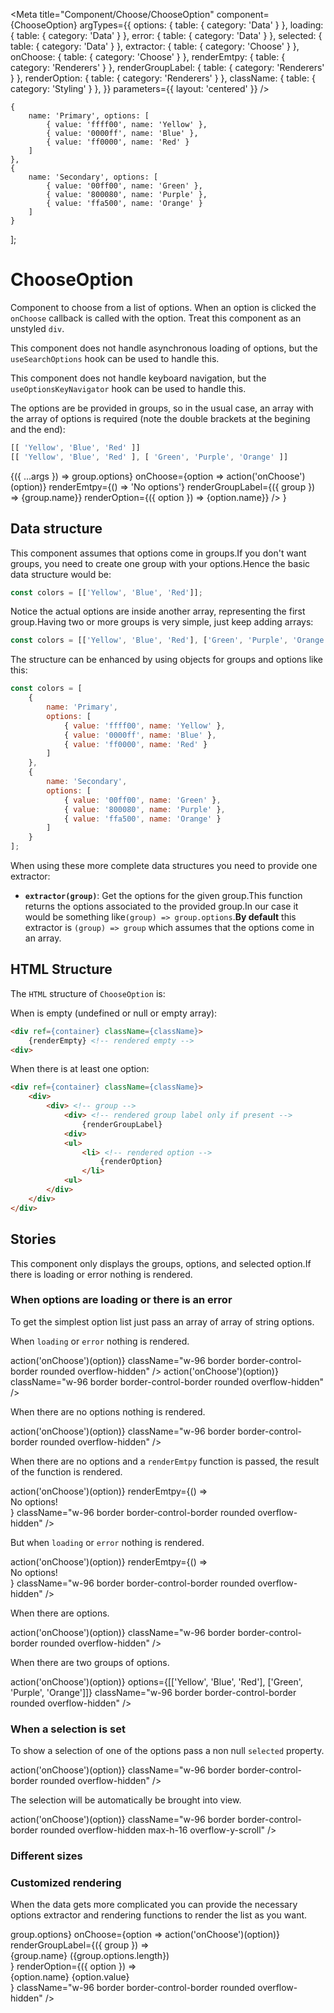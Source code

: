 

<Meta
    title="Component/Choose/ChooseOption"
    component={ChooseOption}
    argTypes={{
        options: { table: { category: 'Data' } },
        loading: { table: { category: 'Data' } },
        error: { table: { category: 'Data' } },
        selected: { table: { category: 'Data' } },
        extractor: { table: { category: 'Choose' } },
        onChoose: { table: { category: 'Choose' } },
        renderEmtpy: { table: { category: 'Renderers' } },
        renderGroupLabel: { table: { category: 'Renderers' } },
        renderOption: { table: { category: 'Renderers' } },
        className: { table: { category: 'Styling' } },
    }}
    parameters={{
        layout: 'centered'
    }}
/>

    {
        name: 'Primary', options: [
            { value: 'ffff00', name: 'Yellow' },
            { value: '0000ff', name: 'Blue' },
            { value: 'ff0000', name: 'Red' }
        ]
    },
    {
        name: 'Secondary', options: [
            { value: '00ff00', name: 'Green' },
            { value: '800080', name: 'Purple' },
            { value: 'ffa500', name: 'Orange' }
        ]
    }
];


# ChooseOption

Component to choose from a list of options. When an option is clicked  the
`onChoose` callback is called with the option. Treat this component as an
unstyled `div`.

This component does not handle asynchronous loading of options, but
the `useSearchOptions` hook can be used to handle this.

This component does not handle keyboard navigation, but the
`useOptionsKeyNavigator` hook can be used to handle this.

The options are be provided in groups, so in the usual case, an array with the
array of options is required (note the double brackets at the begining and the
end): 

```js
[[ 'Yellow', 'Blue', 'Red' ]]
[[ 'Yellow', 'Blue', 'Red' ], [ 'Green', 'Purple', 'Orange' ]]
```

<Canvas>
    <Story name="Default" args={{ 
        options: colors,
        loading: false,
        error: false,
        selected: [1, 1],
        className: 'w-96 text-base border border-control-border rounded overflow-hidden'
    }}>
        {({ ...args }) => 
            <ChooseOption 
                {...args}
                extractor={(group) => group.options}
                onChoose={option => action('onChoose')(option)}
                renderEmtpy={() => 'No options'}
                renderGroupLabel={({ group }) => <span>{group.name}</span>}
                renderOption={({ option }) => <span className="lux-px-2em italic">{option.name}</span>}
            />
        }
    </Story>
</Canvas>

<ArgsTable story="Default"/>

## Data structure

This component assumes that options come in groups.If you don't want groups, 
you need to create one group with your options.Hence the basic data structure 
would be:

```js
const colors = [['Yellow', 'Blue', 'Red']];
```

Notice the actual options are inside another array, representing the first
group.Having two or more groups is very simple, just keep adding arrays:

```js
const colors = [['Yellow', 'Blue', 'Red'], ['Green', 'Purple', 'Orange']];
```

The structure can be enhanced by using objects for groups and options like this:

```js
const colors = [ 
    { 
        name: 'Primary', 
        options: [
            { value: 'ffff00', name: 'Yellow' },
            { value: '0000ff', name: 'Blue' },
            { value: 'ff0000', name: 'Red' }
        ] 
    },
    { 
        name: 'Secondary', 
        options: [
            { value: '00ff00', name: 'Green' },
            { value: '800080', name: 'Purple' },
            { value: 'ffa500', name: 'Orange' }
        ]
    }
];
```

When using these more complete data structures you need to provide one
extractor:

* __`extractor(group)`__: Get the options for the given group.This function
    returns the options associated to the provided group.In our case it would be
  something like`(group) => group.options`.__By default__ this extractor is 
  `(group) => group` which assumes that the options come in an array.

## HTML Structure

The `HTML` structure of `ChooseOption` is:

When is empty (undefined or null or empty array):

```html
<div ref={container} className={className}>
    {renderEmpty} <!-- rendered empty -->
<div>
```

When there is at least one option:

```html
<div ref={container} className={className}>
    <div>
        <div> <!-- group -->
            <div> <!-- rendered group label only if present -->
                {renderGroupLabel}
            <div>
            <ul>
                <li> <!-- rendered option -->
                    {renderOption}
                </li>
            <ul>
        </div>
    </div>
</div>
```

## Stories

This component only displays the groups, options, and selected option.If there
is loading or error nothing is rendered.

### When options are loading or there is an error

To get the simplest option list just pass an array of array of string options.

When `loading` or `error` nothing is rendered.

<Canvas>
    <Story name="Choose Option List With Loading">
        <ChooseOption
            options={[['Yellow', 'Blue', 'Red']]}
            loading={true}
            onChoose={option => action('onChoose')(option)}
            className="w-96 border border-control-border rounded overflow-hidden"
        />
    </Story>
</Canvas >

<Canvas>
    <Story name="Choose Option List With Error">
        <ChooseOption
            options={[['Yellow', 'Blue', 'Red']]}
            error={true}
            onChoose={option => action('onChoose')(option)}
            className="w-96 border border-control-border rounded overflow-hidden"
        />
    </Story>
</Canvas>

When there are no options nothing is rendered.

<Canvas>
    <Story name="Choose Option List No Options">
        <ChooseOption
            options={[[]]}
            onChoose={option => action('onChoose')(option)}
            className="w-96 border border-control-border rounded overflow-hidden"
        />
    </Story>
</Canvas >

When there are no options and a `renderEmtpy` function is passed, the result
of the function is rendered.

<Canvas>
    <Story name="Choose Option List No Options with Render">
        <ChooseOption
            options={[[]]}
            onChoose={option => action('onChoose')(option)}
            renderEmtpy={() => <div className="text-center">No options!</div>}
            className="w-96 border border-control-border rounded overflow-hidden"
        />
    </Story>
</Canvas >

But when `loading` or `error` nothing is rendered.

<Canvas>
    <Story name="Choose Option List With Loading or Error With No Options Render">
        <ChooseOption
            options={[[]]}
            loading={true}
            onChoose={option => action('onChoose')(option)}
            renderEmtpy={() => <div className="text-center">No options!</div>}
            className="w-96 border border-control-border rounded overflow-hidden"
        />
    </Story>
</Canvas >

When there are options.

<Canvas>
    <Story name="Choose Option List">
        <ChooseOption
            options={[['Yellow', 'Blue', 'Red']]}
            onChoose={option => action('onChoose')(option)}
            className="w-96 border border-control-border rounded overflow-hidden"
        />
    </Story>
</Canvas>

When there are two groups of options.

<Canvas>
    <Story name="Choose Option List with Group">
        <ChooseOption
            onChoose={option => action('onChoose')(option)}
            options={[['Yellow', 'Blue', 'Red'], ['Green', 'Purple', 'Orange']]}
            className="w-96 border border-control-border rounded overflow-hidden"
        />
    </Story>
</Canvas >

### When a selection is set

To show a selection of one of the options pass a non null `selected` property.

<Canvas>
    <Story name="Choose Option List with Selected">
        <ChooseOption
            options={[['Yellow', 'Blue', 'Red'], ['Green', 'Purple', 'Orange']]}
            selected={[0, 0]}
            onChoose={option => action('onChoose')(option)}
            className="w-96 border border-control-border rounded overflow-hidden"
        />
    </Story>
</Canvas >

The selection will be automatically be brought into view.

<Canvas>
    <Story name="Choose Option List with Selected and AutoScroll">
        <ChooseOption
            options={[['Yellow', 'Blue', 'Red'], ['Green', 'Purple', 'Orange']]}
            selected={[1, 2]}
            onChoose={option => action('onChoose')(option)}
            className="w-96 border border-control-border rounded overflow-hidden max-h-16 overflow-y-scroll"
        />
    </Story>
</Canvas >

### Different sizes

<Canvas>
    <Story name="Choose Option List Extra Small">
        <ChooseOption
            options={[['Yellow', 'Blue', 'Red']]}
            className="w-32 text-xs border border-control-border rounded overflow-hidden"
        />
    </Story>
    <Story name="Choose Option List Small">
        <ChooseOption
            options={[['Yellow', 'Blue', 'Red']]}
            className="w-32 text-sm border border-control-border rounded overflow-hidden"
        />
    </Story>
    <Story name="Choose Option List Base">
        <ChooseOption
            options={[['Yellow', 'Blue', 'Red']]}
            className="w-32 text-base border border-control-border rounded overflow-hidden"
        />
    </Story>
    <Story name="Choose Option List Large">
        <ChooseOption
            options={[['Yellow', 'Blue', 'Red']]}
            className="w-32 text-lg border border-control-border rounded overflow-hidden"
        />
    </Story>
    <Story name="Choose Option List Extra Large">
        <ChooseOption
            options={[['Yellow', 'Blue', 'Red']]}
            className="w-32 text-xl border border-control-border rounded overflow-hidden"
        />
    </Story>
    <Story name="Choose Option List Extra Extra Large">
        <ChooseOption
            options={[['Yellow', 'Blue', 'Red']]}
            className="w-32 text-2xl border border-control-border rounded overflow-hidden"
        />
    </Story>
</Canvas>

### Customized rendering

When the data gets more complicated you can provide the necessary options
extractor and rendering functions to render the list as you want.

<Canvas>
    <Story name="Choose Option List With Render">
        <ChooseOption
            options={[
                {
                    name: 'Primary', options: [
                        { value: 'ffff00', name: 'Yellow' },
                        { value: '0000ff', name: 'Blue' },
                        { value: 'ff0000', name: 'Red' }
                    ]
                },
                {
                    name: 'Secondary', options: [
                        { value: '00ff00', name: 'Green' },
                        { value: '800080', name: 'Purple' },
                        { value: 'ffa500', name: 'Orange' }
                    ]
                }
            ]}
            selected={[1, 2]}
            extractor={(group) => group.options}
            onChoose={option => action('onChoose')(option)}
            renderGroupLabel={({ group }) =>
                <div className="font-bold">
                    {group.name} ({group.options.length})
                </div>
            }
            renderOption={({ option }) =>
                <div className="flex flex-row justify-between items-center">
                    <span className="text-base">{option.name}</span>
                    <span className="text-sm text-gray-300">{option.value}</span>
                </div>
            }
            className="w-96 border border-control-border rounded overflow-hidden"
        />
    </Story>
</Canvas >
